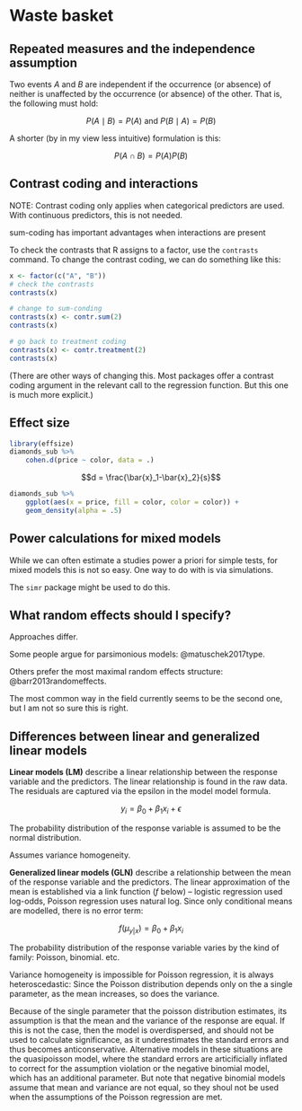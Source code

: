 # Waste basket

## Repeated measures and the independence assumption

Two events $A$ and $B$ are independent if the occurrence (or absence) of neither is unaffected by
the occurrence (or absence) of the other. That is, the following must hold:

$$P(A \mid B) = P(A) \text{ and } P(B \mid A) = P(B) $$

A shorter (by in my view less intuitive) formulation is this:

$$P(A \cap B) = P(A)P(B)$$


## Contrast coding and interactions

NOTE: Contrast coding only applies when categorical predictors are used. With continuous predictors, this is not needed.

sum-coding has important advantages when interactions are present

To check the contrasts that R assigns to a factor, use the `contrasts` command. To change the contrast coding, we can do something like this:

```r
x <- factor(c("A", "B"))
# check the contrasts
contrasts(x)

# change to sum-conding
contrasts(x) <- contr.sum(2)
contrasts(x)

# go back to treatment coding
contrasts(x) <- contr.treatment(2)
contrasts(x)
```

(There are other ways of changing this. Most packages offer a contrast coding argument in the relevant call to the regression function. But this one is much more explicit.)

## Effect size

```r
library(effsize)
diamonds_sub %>%
    cohen.d(price ~ color, data = .)
```

$$d = \frac{\bar{x}_1-\bar{x}_2}{s}$$

```r
diamonds_sub %>%
    ggplot(aes(x = price, fill = color, color = color)) +
    geom_density(alpha = .5)
```

## Power calculations for mixed models

While we can often estimate a studies power a priori for simple tests, for mixed models this is not so easy. One way to do with is via simulations. 

The `simr` package might be used to do this.

## What random effects should I specify?

Approaches differ. 

Some people argue for parsimonious models: @matuschek2017type.

Others prefer the most maximal random effects structure: @barr2013randomeffects.

The most common way in the field currently seems to be the second one, but I am not so sure this is right.

## Differences between linear and generalized linear models

**Linear models (LM)** describe a linear relationship between the response variable and the predictors. The linear relationship is found in the raw data. The residuals are captured via the epsilon in the model model formula.

$$y_i = \beta_0 + \beta_1x_i + \epsilon$$

The probability distribution of the response variable is assumed to be the normal distribution.

Assumes variance homogeneity.

**Generalized linear models (GLN)** describe a relationship between the mean of the response variable and the predictors. The linear approximation of the mean is established via a link function ($f$ below) -- logistic regression used log-odds, Poisson regression uses natural log. Since only conditional means are modelled, there is no error term: 

$$f(\mu_{y|x}) = \beta_0 + \beta_1x_i$$

The probability distribution of the response variable varies by the kind of family: Poisson, binomial. etc.

Variance homogeneity is impossible for Poisson regression, it is always heteroscedastic: Since the Poisson distribution depends only on the a single parameter, as the mean increases, so does the variance. 

Because of the single parameter that the poisson distribution estimates, its assumption is that the mean and the variance of the response are equal. If this is not the case, then the model is overdispersed, and should not be used to calculate significance, as it underestimates the standard errors and thus becomes anticonservative. Alternative models in these situations are the quasipoisson model, where the standard errors are articificially inflated to correct for the assumption violation or the negative binomial model, which has an additional parameter. But note that negative binomial models assume that mean and variance are not equal, so they shoul not be used when the assumptions of the Poisson regression are met.
